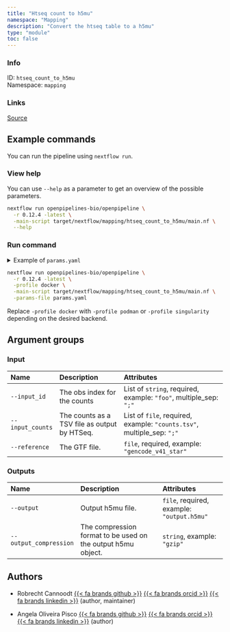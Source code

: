 ```yaml
---
title: "Htseq count to h5mu"
namespace: "Mapping"
description: "Convert the htseq table to a h5mu"
type: "module"
toc: false
---
```


::: {.column-margin}

### Info

ID: `htseq_count_to_h5mu`  
Namespace: `mapping`

### Links
[Source](https://github.com/openpipelines-bio/openpipeline/blob/0.12.4/./src/mapping/htseq_count_to_h5mu){.btn-action .btn-sm .btn-info .btn role="button"}

:::



## Example commands

You can run the pipeline using `nextflow run`.

### View help

You can use `--help` as a parameter to get an overview of the possible parameters.

```bash
nextflow run openpipelines-bio/openpipeline \
  -r 0.12.4 -latest \
  -main-script target/nextflow/mapping/htseq_count_to_h5mu/main.nf \
  --help
```

### Run command

<details>
<summary>Example of `params.yaml`</summary>
```yaml
# Outputs
# output: "$id.$key.output.h5mu"
# output_compression: "gzip"

# Input
input_id: # please fill in - example: ["foo"]
input_counts: # please fill in - example: ["counts.tsv"]
reference: # please fill in - example: "gencode_v41_star"

# Nextflow input-output arguments
publish_dir: # please fill in - example: "output/"
# param_list: "my_params.yaml"
```
</details>

```bash
nextflow run openpipelines-bio/openpipeline \
  -r 0.12.4 -latest \
  -profile docker \
  -main-script target/nextflow/mapping/htseq_count_to_h5mu/main.nf \
  -params-file params.yaml
```

:::{.callout-note}
Replace `-profile docker` with `-profile podman` or `-profile singularity` depending on the desired backend.
:::

## Argument groups

### Input

|Name             |Description                                  |Attributes                                                             |
|:----------------|:--------------------------------------------|:----------------------------------------------------------------------|
|`--input_id`     |The obs index for the counts                 |List of `string`, required, example: `"foo"`, multiple_sep: `";"`      |
|`--input_counts` |The counts as a TSV file as output by HTSeq. |List of `file`, required, example: `"counts.tsv"`, multiple_sep: `";"` |
|`--reference`    |The GTF file.                                |`file`, required, example: `"gencode_v41_star"`                        |


### Outputs

|Name                   |Description                                                  |Attributes                                 |
|:----------------------|:------------------------------------------------------------|:------------------------------------------|
|`--output`             |Output h5mu file.                                            |`file`, required, example: `"output.h5mu"` |
|`--output_compression` |The compression format to be used on the output h5mu object. |`string`, example: `"gzip"`                |

## Authors


  * Robrecht Cannoodt [{{< fa brands github >}}](https://github.com/rcannood) [{{< fa brands orcid >}}](https://orcid.org/0000-0003-3641-729X) [{{< fa brands linkedin >}}](https://linkedin.com/in/robrechtcannoodt) (author, maintainer)

  * Angela Oliveira Pisco [{{< fa brands github >}}](https://github.com/aopisco) [{{< fa brands orcid >}}](https://orcid.org/0000-0003-0142-2355) [{{< fa brands linkedin >}}](https://linkedin.com/in/aopisco) (author)

